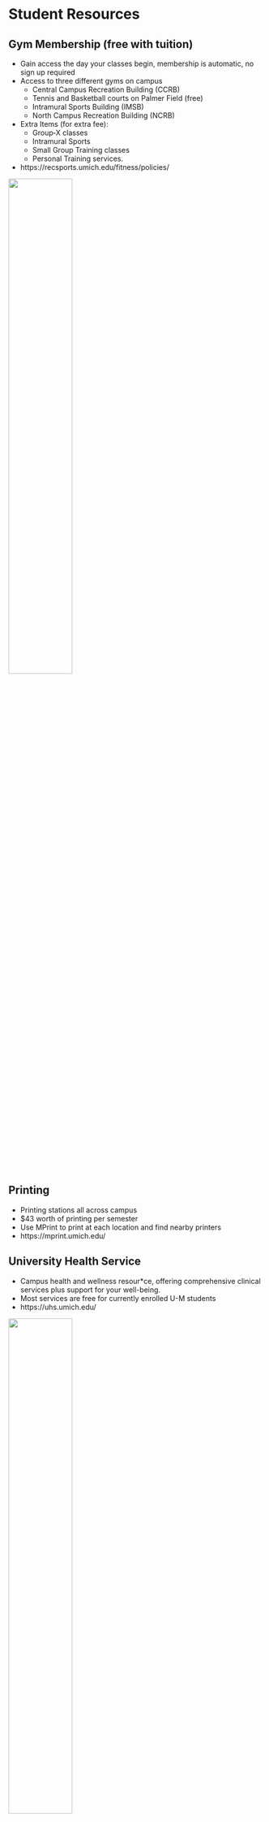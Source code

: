 # Student Resources {#studentresources}

## Gym Membership (free with tuition)

* Gain access the day your classes begin, membership is automatic, no sign up required	
* Access to three different gyms on campus
    + Central Campus Recreation Building (CCRB)
    + Tennis and Basketball courts on Palmer Field (free)
    + Intramural Sports Building (IMSB)
    + North Campus Recreation Building (NCRB)
* Extra Items (for extra fee):
    + Group‑X classes
    + Intramural Sports
    + Small Group Training classes 
    + Personal Training services.
* https://recsports.umich.edu/fitness/policies/ 

![](imsb.jpg){width=50%}


## Printing

* Printing stations all across campus
* $43 worth of printing per semester
* Use MPrint to print at each location and find nearby printers
* https://mprint.umich.edu/ 


## University Health Service

* Campus health and wellness resour*ce, offering comprehensive clinical services plus support for your well-being. 
* Most services are free for currently enrolled U-M students
* https://uhs.umich.edu/ 

![](uhs.jpg){width=50%}


## Welcome Wednesdays

* The alumni center gives free coffee, tea, and bagels to students every Wednesday, just bring your MCard
* https://alumni.umich.edu/students/welcome-wednesdays/ 


## Passport to the Arts

* Free tickets to various arts and culture events throughout Ann Arbor
* Check dorm community centers or Pierpont Commons
* http://artsatmichigan.umich.edu/programs/passport/ 


## Student Support Services

* [Counseling and Psychological Services (CAPS)](https://caps.umich.edu/)
* [Services for Students with Disabilities (SSD)](https://ssd.umich.edu/)
* [Office of Student Conflict Resolution (OSCR)](https://oscr.umich.edu/)
* [Wolverine Support Network](https://www.umichwsn.org/)

![This is Hawkeye the Wellness Dog! You can meet him through Wolverine Wellness at UHS](hawkeye.jpg){width=50%}
